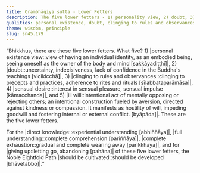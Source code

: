 ```yaml
---
title: Orambhāgiya sutta - Lower Fetters
description: The five lower fetters - 1) personality view, 2) doubt, 3) attachment to rites and rituals, 4) sensual desire, and 5) ill will - are described in brief. The Noble Eightfold Path is the way for direct knowledge, full understanding, complete exhaustion, and giving up of these five lower fetters.
qualities: personal existence, doubt, clinging to rules and observances, sensual desire, aversion, cultivation, direct knowledge, complete comprehension
theme: wisdom, principle
slug: sn45.179
---
```


“Bhikkhus, there are these five lower fetters. What five? 1) |personal existence view::view of having an individual identity, as an embodied being, seeing oneself as the owner of the body and mind [sakkāyadiṭṭhi]|, 2) |doubt::uncertainty, indecisiveness, lack of confidence in the Buddha's teachings [vicikicchā]|, 3) |clinging to rules and observances::clinging to precepts and practices, adherence to rites and rituals [sīlabbataparāmāsa]|, 4) |sensual desire::interest in sensual pleasure, sensual impulse [kāmacchanda]|, and 5) |ill will::intentional act of mentally opposing or rejecting others; an intentional construction fueled by aversion, directed against kindness or compassion. It manifests as hostility of will, impeding goodwill and fostering internal or external conflict. [byāpāda]|. These are the five lower fetters.

For the |direct knowledge::experiential understanding [abhiññāya]|, |full understanding::complete comprehension [pariññāya]|, |complete exhaustion::gradual and complete wearing away [parikkhaya]|, and for |giving up::letting go, abandoning [pahāna]| of these five lower fetters, the Noble Eightfold Path |should be cultivated::should be developed [bhāvetabbo]|.”